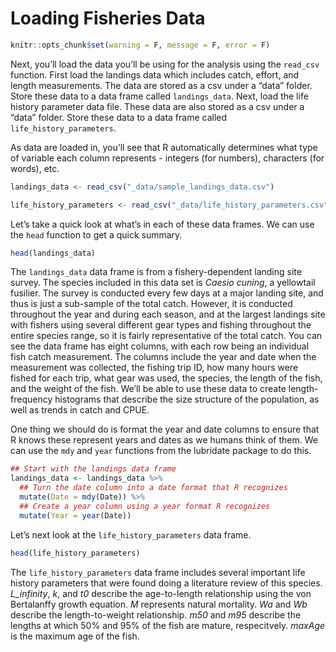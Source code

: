 # Loading Fisheries Data

```r
knitr::opts_chunk$set(warning = F, message = F, error = F)
```

Next, you'll load the data you'll be using for the analysis using the `read_csv` function. First load the landings data which includes catch, effort, and length measurements. The data are stored as a csv under a "data" folder. Store these data to a data frame called `landings_data`. Next, load the life history parameter data file. These data are also stored as a csv under a "data" folder. Store these data to a data frame called `life_history_parameters`.

As data are loaded in, you'll see that R automatically determines what type of variable each column represents - integers (for numbers), characters (for words), etc.
```r
landings_data <- read_csv("_data/sample_landings_data.csv")

life_history_parameters <- read_csv("_data/life_history_parameters.csv")
```

Let's take a quick look at what's in each of these data frames. We can use the `head` function to get a quick summary.

```r
head(landings_data)
```

The `landings_data` data frame is from a fishery-dependent landing site survey. The species included in this data set is *Caesio cuning*, a yellowtail fusilier. The survey is conducted every few days at a major landing site, and thus is just a sub-sample of the total catch. However, it is conducted throughout the year and during each season, and at the largest landings site with fishers using several different gear types and fishing throughout the entire species range, so it is fairly representative of the total catch. You can see the data frame has eight columns, with each row being an individual fish catch measurement. The columns include the year and date when the measurement was collected, the fishing trip ID, how many hours were fished for each trip, what gear was used, the species, the length of the fish, and the weight of the fish. We'll be able to use these data to create length-frequency histograms that describe the size structure of the population, as well as trends in catch and CPUE. 

One thing we should do is format the year and date columns to ensure that R knows these represent years and dates as we humans think of them. We can use the `mdy` and `year` functions from the lubridate package to do this.

```r
## Start with the landings data frame
landings_data <- landings_data %>% 
  ## Turn the date column into a date format that R recognizes
  mutate(Date = mdy(Date)) %>% 
  ## Create a year column using a year format R recognizes
  mutate(Year = year(Date))
```

Let's next look at the `life_history_parameters` data frame.

```r
head(life_history_parameters)
```
The `life_history_parameters` data frame includes several important life history parameters that were found doing a literature review of this species. *L_infinity*, *k*, and *t0* describe the age-to-length relationship using the von Bertalanffy growth equation. *M* represents natural mortality. *Wa* and *Wb* describe the length-to-weight relationship. *m50* and *m95* describe the lengths at which 50% and 95% of the fish are mature, respecitvely. *maxAge* is the maximum age of the fish.